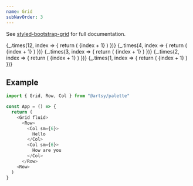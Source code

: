 ```yaml
---
name: Grid
subNavOrder: 3
---
```



See [styled-bootstrap-grid](https://github.com/dragma/styled-bootstrap-grid) for
full documentation.

<Grid>
  <Row>
    {_.times(12, index => {
      return (
        <Col sm={1} key={index}>
          <BorderBox>{index + 1}</BorderBox>
        </Col>
      )
    })}
  </Row>
</Grid>

<Spacer m={2} />

<Grid>
  <Row>
    {_.times(4, index => {
      return (
        <Col sm={3} key={index}>
          <BorderBox>{index + 1}</BorderBox>
        </Col>
      )
    })}
  </Row>
</Grid>

<Spacer m={2} />

<Grid>
  <Row>
    {_.times(3, index => {
      return (
        <Col sm={4} key={index}>
          <BorderBox>{index + 1}</BorderBox>
        </Col>
      )
    })}
  </Row>
</Grid>

<Spacer m={2} />

<Grid>
  <Row>
    {_.times(2, index => {
      return (
        <Col sm={6} key={index}>
          <BorderBox>{index + 1}</BorderBox>
        </Col>
      )
    })}
  </Row>
</Grid>

<Spacer m={2} />

<Grid>
  <Row>
    {_.times(1, index => {
      return (
        <Col sm={12} key={index}>
          <BorderBox>{index + 1}</BorderBox>
        </Col>
      )
    })}
  </Row>
</Grid>

<Spacer m={2} />

## Example

```js
import { Grid, Row, Col } from "@artsy/palette"

const App = () => {
  return (
    <Grid fluid>
      <Row>
        <Col sm={6}>
          Hello
        </Col>
        <Col sm={6}>
          How are you
        </Col>
      </Row>
    <Row>
  )
}
```
